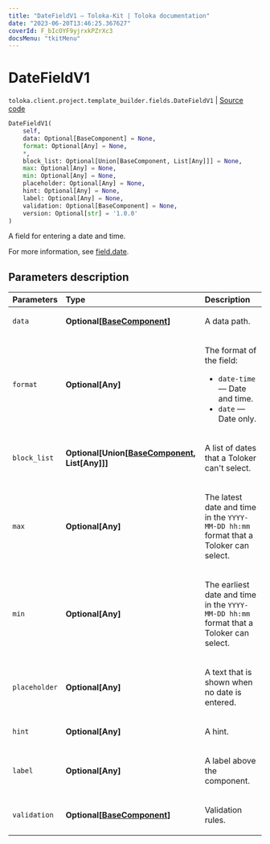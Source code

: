 ```yaml
---
title: "DateFieldV1 — Toloka-Kit | Toloka documentation"
date: "2023-06-20T13:46:25.367627"
coverId: F_bIcOYF9yjrxkPZrXc3
docsMenu: "tkitMenu"
---
```


# DateFieldV1

`toloka.client.project.template_builder.fields.DateFieldV1` | [Source code](https://github.com/Toloka/toloka-kit/blob/v1.2.0/src/client/project/template_builder/fields.py#L184)

```python
DateFieldV1(
    self,
    data: Optional[BaseComponent] = None,
    format: Optional[Any] = None,
    *,
    block_list: Optional[Union[BaseComponent, List[Any]]] = None,
    max: Optional[Any] = None,
    min: Optional[Any] = None,
    placeholder: Optional[Any] = None,
    hint: Optional[Any] = None,
    label: Optional[Any] = None,
    validation: Optional[BaseComponent] = None,
    version: Optional[str] = '1.0.0'
)
```

A field for entering a date and time.

For more information, see [field.date](/docs/template-builder/reference/field.date).

## Parameters description

| Parameters | Type | Description |
| :----------| :----| :-----------|
`data`|**Optional\[[BaseComponent](/docs/toloka-kit/reference/toloka.client.project.template_builder.base.BaseComponent)\]**|<p>A data path.</p>
`format`|**Optional\[Any\]**|<p>The format of the field:</p> <ul> <li>`date-time` — Date and time.</li> <li>`date` — Date only.</li> </ul>
`block_list`|**Optional\[Union\[[BaseComponent](/docs/toloka-kit/reference/toloka.client.project.template_builder.base.BaseComponent), List\[Any\]\]\]**|<p>A list of dates that a Toloker can't select.</p>
`max`|**Optional\[Any\]**|<p>The latest date and time in the `YYYY-MM-DD hh:mm` format that a Toloker can select.</p>
`min`|**Optional\[Any\]**|<p>The earliest date and time in the `YYYY-MM-DD hh:mm` format that a Toloker can select.</p>
`placeholder`|**Optional\[Any\]**|<p>A text that is shown when no date is entered.</p>
`hint`|**Optional\[Any\]**|<p>A hint.</p>
`label`|**Optional\[Any\]**|<p>A label above the component.</p>
`validation`|**Optional\[[BaseComponent](/docs/toloka-kit/reference/toloka.client.project.template_builder.base.BaseComponent)\]**|<p>Validation rules.</p>